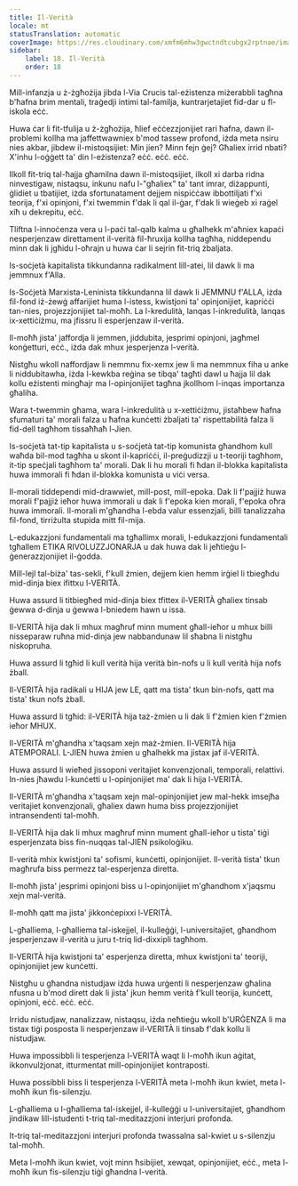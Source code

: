 ```yaml
---
title: Il-Verità
locale: mt
statusTranslation: automatic
coverImage: https://res.cloudinary.com/xmfm6mhw3gwctndtcubgx2rptnae/image/upload/v1740337243/small_cover_educacion_fundamental_a051170f1c.webp
sidebar:
    label: 18. Il-Verità
    order: 18
---
```

Mill-infanzja u ż-żgħożija jibda l-Via Crucis tal-eżistenza miżerabbli tagħna b'ħafna brim mentali, traġedji intimi tal-familja, kuntrarjetajiet fid-dar u fl-iskola eċċ.

Huwa ċar li fit-tfulija u ż-żgħożija, ħlief eċċezzjonijiet rari ħafna, dawn il-problemi kollha ma jaffettwawniex b'mod tassew profond, iżda meta nsiru nies akbar, jibdew il-mistoqsijiet: Min jien? Minn fejn ġej? Għaliex irrid nbati? X'inhu l-oġġett ta' din l-eżistenza? eċċ. eċċ. eċċ.

Ilkoll fit-triq tal-ħajja għamilna dawn il-mistoqsijiet, ilkoll xi darba ridna ninvestigaw, nistaqsu, inkunu nafu l-"għaliex" ta' tant imrar, diżappunti, ġlidiet u tbatijiet, iżda sfortunatament dejjem nispiċċaw ibbottiljati f'xi teorija, f'xi opinjoni, f'xi twemmin f'dak li qal il-ġar, f'dak li wieġeb xi raġel xiħ u dekrepitu, eċċ.

Tliftna l-innoċenza vera u l-paċi tal-qalb kalma u għalhekk m'aħniex kapaċi nesperjenzaw direttament il-verità fil-ħruxija kollha tagħha, niddependu minn dak li jgħidu l-oħrajn u huwa ċar li sejrin fit-triq żbaljata.

Is-soċjetà kapitalista tikkundanna radikalment lill-atei, lil dawk li ma jemmnux f'Alla.

Is-Soċjetà Marxista-Leninista tikkundanna lil dawk li JEMMNU f'ALLA, iżda fil-fond iż-żewġ affarijiet huma l-istess, kwistjoni ta' opinjonijiet, kapriċċi tan-nies, projezzjonijiet tal-moħħ. La l-kredulità, lanqas l-inkredulità, lanqas ix-xettiċiżmu, ma jfissru li esperjenzaw il-verità.

Il-moħħ jista' jaffordja li jemmen, jiddubita, jesprimi opinjoni, jagħmel konġetturi, eċċ., iżda dak mhux jesperjenza l-verità.

Nistgħu wkoll naffordjaw li nemmnu fix-xemx jew li ma nemmnux fiha u anke li niddubitawha, iżda l-kewkba reġina se tibqa' tagħti dawl u ħajja lil dak kollu eżistenti mingħajr ma l-opinjonijiet tagħna jkollhom l-inqas importanza għaliha.

Wara t-twemmin għama, wara l-inkredulità u x-xettiċiżmu, jistaħbew ħafna sfumaturi ta' morali falza u ħafna kunċetti żbaljati ta' rispettabilità falza li fid-dell tagħhom tissaħħaħ l-Jien.

Is-soċjetà tat-tip kapitalista u s-soċjetà tat-tip komunista għandhom kull waħda bil-mod tagħha u skont il-kapriċċi, il-preġudizzji u t-teoriji tagħhom, it-tip speċjali tagħhom ta' morali. Dak li hu morali fi ħdan il-blokka kapitalista huwa immorali fi ħdan il-blokka komunista u viċi versa.

Il-morali tiddependi mid-drawwiet, mill-post, mill-epoka. Dak li f'pajjiż huwa morali f'pajjiż ieħor huwa immorali u dak li f'epoka kien morali, f'epoka oħra huwa immorali. Il-morali m'għandha l-ebda valur essenzjali, billi tanalizzaha fil-fond, tirriżulta stupida mitt fil-mija.

L-edukazzjoni fundamentali ma tgħallimx morali, l-edukazzjoni fundamentali tgħallem ETIKA RIVOLUZZJONARJA u dak huwa dak li jeħtieġu l-ġenerazzjonijiet il-ġodda.

Mill-lejl tal-biża' tas-sekli, f'kull żmien, dejjem kien hemm irġiel li tbiegħdu mid-dinja biex ifittxu l-VERITÀ.

Huwa assurd li titbiegħed mid-dinja biex tfittex il-VERITÀ għaliex tinsab ġewwa d-dinja u ġewwa l-bniedem hawn u issa.

Il-VERITÀ hija dak li mhux magħruf minn mument għall-ieħor u mhux billi nisseparaw ruħna mid-dinja jew nabbandunaw lil sħabna li nistgħu niskopruha.

Huwa assurd li tgħid li kull verità hija verità bin-nofs u li kull verità hija nofs żball.

Il-VERITÀ hija radikali u HIJA jew LE, qatt ma tista' tkun bin-nofs, qatt ma tista' tkun nofs żball.

Huwa assurd li tgħid: il-VERITÀ hija taż-żmien u li dak li f'żmien kien f'żmien ieħor MHUX.

Il-VERITÀ m'għandha x'taqsam xejn maż-żmien. Il-VERITÀ hija ATEMPORALI. L-JIEN huwa żmien u għalhekk ma jistax jaf il-VERITÀ.

Huwa assurd li wieħed jissoponi veritajiet konvenzjonali, temporali, relattivi. In-nies jħawdu l-kunċetti u l-opinjonijiet ma' dak li hija l-VERITÀ.

Il-VERITÀ m'għandha x'taqsam xejn mal-opinjonijiet jew mal-hekk imsejħa veritajiet konvenzjonali, għaliex dawn huma biss projezzjonijiet intransendenti tal-moħħ.

Il-VERITÀ hija dak li mhux magħruf minn mument għall-ieħor u tista' tiġi esperjenzata biss fin-nuqqas tal-JIEN psikoloġiku.

Il-verità mhix kwistjoni ta' sofismi, kunċetti, opinjonijiet. Il-verità tista' tkun magħrufa biss permezz tal-esperjenza diretta.

Il-moħħ jista' jesprimi opinjoni biss u l-opinjonijiet m'għandhom x'jaqsmu xejn mal-verità.

Il-moħħ qatt ma jista' jikkonċepixxi l-VERITÀ.

L-għalliema, l-għalliema tal-iskejjel, il-kulleġġi, l-universitajiet, għandhom jesperjenzaw il-verità u juru t-triq lid-dixxipli tagħhom.

Il-VERITÀ hija kwistjoni ta' esperjenza diretta, mhux kwistjoni ta' teoriji, opinjonijiet jew kunċetti.

Nistgħu u għandna nistudjaw iżda huwa urġenti li nesperjenzaw għalina nfusna u b'mod dirett dak li jista' jkun hemm verità f'kull teorija, kunċett, opinjoni, eċċ. eċċ. eċċ.

Irridu nistudjaw, nanalizzaw, nistaqsu, iżda neħtieġu wkoll b'URĠENZA li ma tistax tiġi posposta li nesperjenzaw il-VERITÀ li tinsab f'dak kollu li nistudjaw.

Huwa impossibbli li tesperjenza l-VERITÀ waqt li l-moħħ ikun aġitat, ikkonvulżjonat, itturmentat mill-opinjonijiet kontraposti.

Huwa possibbli biss li tesperjenza l-VERITÀ meta l-moħħ ikun kwiet, meta l-moħħ ikun fis-silenzju.

L-għalliema u l-għalliema tal-iskejjel, il-kulleġġi u l-universitajiet, għandhom jindikaw lill-istudenti t-triq tal-meditazzjoni interjuri profonda.

It-triq tal-meditazzjoni interjuri profonda twassalna sal-kwiet u s-silenzju tal-moħħ.

Meta l-moħħ ikun kwiet, vojt minn ħsibijiet, xewqat, opinjonijiet, eċċ., meta l-moħħ ikun fis-silenzju tiġi għandna l-verità.


